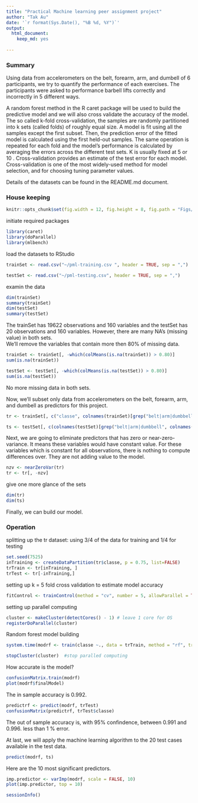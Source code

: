 ```yaml
---
title: "Practical Machine learning peer assignment project"
author: "Tak Au"
date: '`r format(Sys.Date(), "%B %d, %Y")`'
output: 
  html_document: 
    keep_md: yes
    
---
```


### Summary  
  
Using data from accelerometers on the belt, forearm, arm, and dumbell of 6 participants, we try to quantify the performance of each exercises. The participants were asked to performance barbell lifts correctly and incorrectly in 5 different ways.  
  
A random forest method in the R caret package will be used to build the predictive model and we will also cross validate the accuracy of the model. The so called k-fold cross-validation, the samples are randomly partitioned into k sets (called folds) of roughly equal size. A model is fit using all the samples except the first subset. Then, the prediction error of the fitted model is calculated using the first held-out samples. The same operation is repeated for each fold and the model's performance is calculated by averaging the errors across the different test sets. K is usually fixed at 5 or 10 . Cross-validation provides an estimate of the test error for each model. Cross-validation is one of the most widely-used method for model selection, and for choosing tuning parameter values.  

Details of the datasets can be found in the README.md document. 
  
  
### House keeping  
```r
knitr::opts_chunk$set(fig.width = 12, fig.height = 8, fig.path = "Figs/", warning = FALSE, message = FALSE)
```

initiate required packages  
```r
library(caret)
library(doParallel)
library(mlbench)
```
load the datasets to RStudio  
```r
trainSet <- read.csv("~/pml-training.csv ", header = TRUE, sep = ",")

testSet <- read.csv("~/pml-testing.csv", header = TRUE, sep = ",")
```
examin the data
```r
dim(trainSet)
summary(trainSet)
dim(testSet)
summary(testSet)
```
The trainSet has 19622 observations and 160 variables and the testSet has 20 observations and 160 variables. However, there are many NA's (missing value) in both sets.  
We'll remove the variables that contain more then 80% of missing data.
```r
trainSet <- trainSet[, -which(colMeans(is.na(trainSet)) > 0.80)]
sum(is.na(trainSet))

testSet <- testSet[, -which(colMeans(is.na(testSet)) > 0.80)]
sum(is.na(testSet))
```
No more missing data in both sets.  
  
Now, we'll subset only data from accelerometers on the belt, forearm, arm, and dumbell as predictors for this project.  
```r
tr <- trainSet[, c("classe", colnames(trainSet)[grep("belt|arm|dumbbell", colnames(trainSet))])]

ts <- testSet[, c(colnames(testSet)[grep("belt|arm|dumbbell", colnames(testSet))])] 
```
Next, we are going to eliminate predictors that has zero or near-zero-variance. It means these variables would have constant value. For these variables which is constant for all observations, there is nothing to compute differences over. They are not adding value to the model.
```r
nzv <- nearZeroVar(tr)
tr <- tr[, -nzv]
```
give one more glance of the sets  
```r
dim(tr)
dim(ts)
```
Finally, we can build our model.  
  
### Operation  
  
splitting up the tr dataset: using 3/4 of the data for training and 1/4 for testing  
```r
set.seed(7525)
inTraining <- createDataPartition(tr$classe, p = 0.75, list=FALSE)
trTrain <- tr[inTraining, ]
trTest <- tr[-inTraining,]
```
setting up k = 5 fold cross validation to estimate model accuracy  
```r
fitControl <- trainControl(method = "cv", number = 5, allowParallel = TRUE, verboseIter = TRUE)
```
setting up parallel computing  
```r
cluster <- makeCluster(detectCores() - 1) # leave 1 core for OS
registerDoParallel(cluster)
```
Random forest model building  
```r
system.time(modrf <- train(classe ~., data = trTrain, method = "rf", trControl = fitControl))
```

```r
stopCluster(cluster)  #stop paralled computing
```
How accurate is the model?  
```r
confusionMatrix.train(modrf) 
plot(modrf$finalModel)
```
The in sample accuracy is 0.992.  
```r
predictrf <- predict(modrf, trTest)
confusionMatrix(predictrf, trTest$classe)
```
The out of sample accuracy is, with 95% confindence, between 0.991 and 0.996. less than 1 % error.  
  
At last, we will apply the machine learning algorithm to the 20 test cases available in the test data.  
```r
predict(modrf, ts)
```
Here are the 10 most significant predictors.  

```r
imp.predictor <- varImp(modrf, scale = FALSE, 10)
plot(imp.predictor, top = 10)
```

```r
sessionInfo()
```

